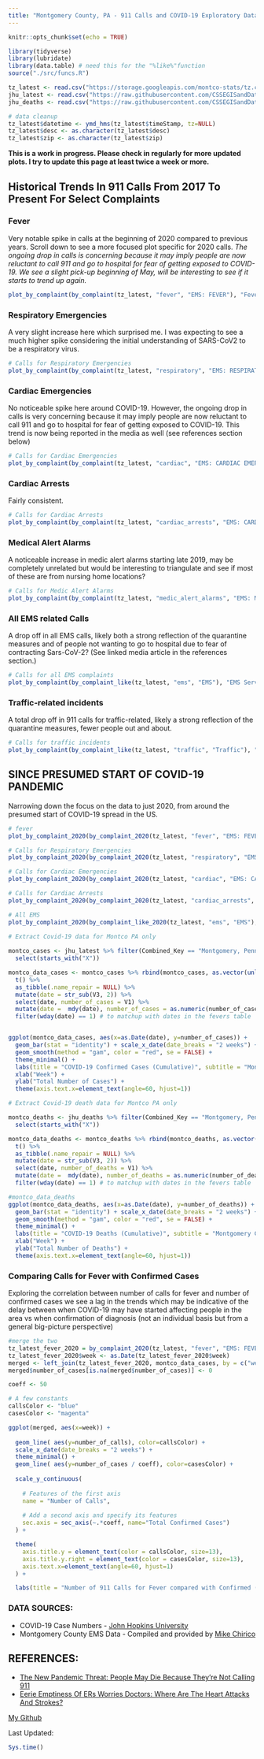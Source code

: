 ```yaml
---
title: "Montgomery County, PA - 911 Calls and COVID-19 Exploratory Data Analysis"
---
```


```r
knitr::opts_chunk$set(echo = TRUE)
```


```r
library(tidyverse)
library(lubridate)
library(data.table) # need this for the "%like%"function
source("./src/funcs.R")
```

```r
tz_latest <- read.csv("https://storage.googleapis.com/montco-stats/tz.csv")
jhu_latest <- read.csv("https://raw.githubusercontent.com/CSSEGISandData/COVID-19/master/csse_covid_19_data/csse_covid_19_time_series/time_series_covid19_confirmed_US.csv")
jhu_deaths <- read.csv("https://raw.githubusercontent.com/CSSEGISandData/COVID-19/master/csse_covid_19_data/csse_covid_19_time_series/time_series_covid19_deaths_US.csv")
```


```r
# data cleanup
tz_latest$datetime <- ymd_hms(tz_latest$timeStamp, tz=NULL)
tz_latest$desc <- as.character(tz_latest$desc)
tz_latest$zip <- as.character(tz_latest$zip)

```
**This is a work in progress. Please check in regularly for more updated plots. I try to update this page at least twice a week or more.**

## Historical Trends In 911 Calls From 2017 To Present For Select Complaints

### Fever
Very notable spike in calls at the beginning of 2020 compared to previous years.  Scroll down to see a more focused plot specific for 2020 calls.
*The ongoing drop in calls is concerning because it may imply people are now reluctant to call 911 and go to hospital for fear of getting exposed to COVID-19. We see a slight pick-up beginning of May, will be interesting to see if it starts to trend up again.*


```r

plot_by_complaint(by_complaint(tz_latest, "fever", "EMS: FEVER"), "Fever")

```

### Respiratory Emergencies
A very slight increase here which surprised me. I was expecting to see a much higher spike considering the initial understanding of SARS-CoV2 to be a respiratory virus.  

```r
# Calls for Respiratory Emergencies
plot_by_complaint(by_complaint(tz_latest, "respiratory", "EMS: RESPIRATORY EMERGENCY"), "Respiratory Emergencies")

```

### Cardiac Emergencies
No noticeable spike here around COVID-19. However, the ongoing drop in calls is very concerning because it may imply people are now reluctant to call 911 and go to hospital for fear of getting exposed to COVID-19.  This trend is now being reported in the media as well (see references section below)


```r
# Calls for Cardiac Emergencies
plot_by_complaint(by_complaint(tz_latest, "cardiac", "EMS: CARDIAC EMERGENCY"), "Cardiac Emergencies")

```

### Cardiac Arrests
Fairly consistent. 

```r
# Calls for Cardiac Arrests
plot_by_complaint(by_complaint(tz_latest, "cardiac_arrests", "EMS: CARDIAC ARREST"), "Cardiac Arrests")

```

### Medical Alert Alarms
A noticeable increase in medic alert alarms starting late 2019, may be completely unrelated but would be interesting to triangulate and see if most of these are from nursing home locations?

```r
# Calls for Medic Alert Alarms
plot_by_complaint(by_complaint(tz_latest, "medic_alert_alarms", "EMS: MEDICAL ALERT ALARM"), "Medical Alert Alarms")

```

### All EMS related Calls
A drop off in all EMS calls, likely both a strong reflection of the quarantine measures and of people not wanting to go to hospital due to fear of contracting Sars-CoV-2? (See linked media article in the references section.)

```r
# Calls for all EMS complaints
plot_by_complaint(by_complaint_like(tz_latest, "ems", "EMS"), "EMS Services (all)")
```


### Traffic-related incidents
A total drop off in 911 calls for traffic-related, likely a strong reflection of the quarantine measures, fewer people out and about.

```r
# Calls for traffic incidents
plot_by_complaint(by_complaint_like(tz_latest, "traffic", "Traffic"), "Traffic-Related Incidents")

```


## SINCE PRESUMED START OF COVID-19 PANDEMIC
Narrowing down the focus on the data to just 2020, from around the presumed start of COVID-19 spread in the US.


```r

# fever
plot_by_complaint_2020(by_complaint_2020(tz_latest, "fever", "EMS: FEVER"), "Fever")

# Calls for Respiratory Emergencies
plot_by_complaint_2020(by_complaint_2020(tz_latest, "respiratory", "EMS: RESPIRATORY EMERGENCY"), "Respiratory Emergencies")

# Calls for Cardiac Emergencies
plot_by_complaint_2020(by_complaint_2020(tz_latest, "cardiac", "EMS: CARDIAC EMERGENCY"), "Cardiac Emergencies")

# Calls for Cardiac Arrests
plot_by_complaint_2020(by_complaint_2020(tz_latest, "cardiac_arrests", "EMS: CARDIAC ARREST"), "Cardiac Arrests")

# All EMS
plot_by_complaint_2020(by_complaint_like_2020(tz_latest, "ems", "EMS"), "All EMS")

```

```r
# Extract Covid-19 data for Montco PA only
  
montco_cases <- jhu_latest %>% filter(Combined_Key == "Montgomery, Pennsylvania, US") %>%
  select(starts_with("X")) 

montco_data_cases <- montco_cases %>% rbind(montco_cases, as.vector(unlist(str_split(colnames(montco_cases), " ")))) %>%
  t() %>%
  as_tibble(.name_repair = NULL) %>%
  mutate(date = str_sub(V3, 2)) %>%
  select(date, number_of_cases = V1) %>%
  mutate(date =  mdy(date), number_of_cases = as.numeric(number_of_cases)) %>%
  filter(wday(date) == 1) # to matchup with dates in the fevers table


ggplot(montco_data_cases, aes(x=as.Date(date), y=number_of_cases)) +
  geom_bar(stat = "identity") + scale_x_date(date_breaks = "2 weeks") + 
  geom_smooth(method = "gam", color = "red", se = FALSE) +
  theme_minimal() +
  labs(title = "COVID-19 Confirmed Cases (Cumulative)", subtitle = "Montgomery County, PA (tuesdays") +
  xlab("Week") +
  ylab("Total Number of Cases") +
  theme(axis.text.x=element_text(angle=60, hjust=1))
```

```r
# Extract Covid-19 death data for Montco PA only

montco_deaths <- jhu_deaths %>% filter(Combined_Key == "Montgomery, Pennsylvania, US") %>%
  select(starts_with("X"))

montco_data_deaths <- montco_deaths %>% rbind(montco_deaths, as.vector(unlist(str_split(colnames(montco_deaths), " ")))) %>%
  t() %>%
  as_tibble(.name_repair = NULL) %>%
  mutate(date = str_sub(V3, 2)) %>%
  select(date, number_of_deaths = V1) %>%
  mutate(date =  mdy(date), number_of_deaths = as.numeric(number_of_deaths)) %>%
  filter(wday(date) == 1) # to matchup with dates in the fevers table

#montco_data_deaths
ggplot(montco_data_deaths, aes(x=as.Date(date), y=number_of_deaths)) +
  geom_bar(stat = "identity") + scale_x_date(date_breaks = "2 weeks") + 
  geom_smooth(method = "gam", color = "red", se = FALSE) +
  theme_minimal() +
  labs(title = "COVID-19 Deaths (Cumulative)", subtitle = "Montgomery County, PA (Tuesdays") +
  xlab("Week") +
  ylab("Total Number of Deaths") +
  theme(axis.text.x=element_text(angle=60, hjust=1))
```


### Comparing Calls for Fever with Confirmed Cases 
Exploring the correlation between number of calls for fever and number of confirmed cases we see a lag in the trends which may be indicative of the delay between when COVID-19 may have started affecting people in the area vs when confirmation of diagnosis (not an individual basis but from a general big-picture perspective)
```r
#merge the two
tz_latest_fever_2020 = by_complaint_2020(tz_latest, "fever", "EMS: FEVER")
tz_latest_fever_2020$week <- as.Date(tz_latest_fever_2020$week)
merged <- left_join(tz_latest_fever_2020, montco_data_cases, by = c("week" = "date"))
merged$number_of_cases[is.na(merged$number_of_cases)] <- 0

```

```r
coeff <- 50

# A few constants
callsColor <- "blue"
casesColor <- "magenta"

ggplot(merged, aes(x=week)) +
  
  geom_line( aes(y=number_of_calls), color=callsColor) +
  scale_x_date(date_breaks = "2 weeks") +
  theme_minimal() +
  geom_line( aes(y=number_of_cases / coeff), color=casesColor) +
  
  scale_y_continuous(
    
    # Features of the first axis
    name = "Number of Calls",
    
    # Add a second axis and specify its features
    sec.axis = sec_axis(~.*coeff, name="Total Confirmed Cases")
  ) + 

  theme(
    axis.title.y = element_text(color = callsColor, size=13),
    axis.title.y.right = element_text(color = casesColor, size=13),
    axis.text.x=element_text(angle=60, hjust=1)
  ) +

  labs(title = "Number of 911 Calls for Fever compared with Confirmed (cumulative) Cases", subtitle = "Montgomery County, PA")
```

### DATA SOURCES:
* COVID-19 Case Numbers - <a href="https://coronavirus.jhu.edu/map.html">John Hopkins University</a>
* Montgomery County EMS Data - Compiled and provided by <a href=https://www.kaggle.com/mchirico/montcoalert>  Mike Chirico</a> 

## REFERENCES:
* <a href="https://www.acc.org/latest-in-cardiology/articles/2020/04/22/13/36/the-new-pandemic-threat-people-may-die-because-theyre-not-calling-911-coronavirus-disease-2019-covid-19">The New Pandemic Threat: People May Die Because They’re Not Calling 911</a>
* <a href="https://www.npr.org/sections/health-shots/2020/05/06/850454989/eerie-emptiness-of-ers-worries-doctors-where-are-the-heart-attacks-and-strokes">Eerie Emptiness Of ERs Worries Doctors: Where Are The Heart Attacks And Strokes?</a>

<a href="https://github.com/marymlucas">My Github</a> 

Last Updated:
```r
Sys.time()
```